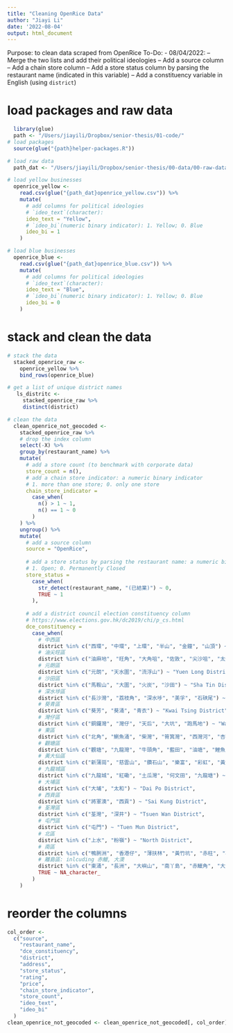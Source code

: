 ```yaml
---
title: "Cleaning OpenRice Data"
author: "Jiayi Li"
date: '2022-08-04'
output: html_document
---
```

Purpose: to clean data scraped from OpenRice
To-Do:
 - 08/04/2022:
  -- Merge the two lists and add their political ideologies
  -- Add a source column
  -- Add a chain store column
  -- Add a store status column by parsing the restaurant name (indicated in this variable)
  -- Add a constituency variable in English (using `district`)
  

# load packages and  raw data
```r
  library(glue)
  path <- "/Users/jiayili/Dropbox/senior-thesis/01-code/"
# load packages
  source(glue("{path}helper-packages.R"))

# load raw data
  path_dat <- "/Users/jiayili/Dropbox/senior-thesis/00-data/00-raw-data/restaurant-data/working-data/openrice/"

# load yellow businesses
  openrice_yellow <-
    read.csv(glue("{path_dat}openrice_yellow.csv")) %>%
    mutate(
      # add columns for political ideologies
      # `ideo_text`(character):
      ideo_text = "Yellow",
      # `ideo_bi`(numeric binary indicator): 1. Yellow; 0. Blue
      ideo_bi = 1
    )

# load blue businesses
  openrice_blue <-
    read.csv(glue("{path_dat}openrice_blue.csv")) %>%
    mutate(
      # add columns for political ideologies
      # `ideo_text`(character):
      ideo_text = "Blue",
      # `ideo_bi`(numeric binary indicator): 1. Yellow; 0. Blue
      ideo_bi = 0
    )
```

# stack and clean the data

```r
# stack the data
  stacked_openrice_raw <-
    openrice_yellow %>%
    bind_rows(openrice_blue) 

# get a list of unique district names
   ls_distritc <-
     stacked_openrice_raw %>%
     distinct(district)

# clean the data
  clean_openrice_not_geocoded <-
    stacked_openrice_raw %>%
    # drop the index column
    select(-X) %>%
    group_by(restaurant_name) %>%
    mutate(
      # add a store count (to benchmark with corporate data)
      store_count = n(),
      # add a chain store indicator: a numeric binary indicator
      # 1. more than one store; 0. only one store
      chain_store_indicator = 
        case_when(
          n() > 1 ~ 1,
          n() == 1 ~ 0
        )
    ) %>%
    ungroup() %>%
    mutate(
      # add a source column
      source = "OpenRice",
      
      # add a store status by parsing the restaurant name: a numeric binary indicator
      # 1. Open; 0. Permanently Closed
      store_status =
        case_when(
          str_detect(restaurant_name, "(已結業)") ~ 0,
          TRUE ~ 1
        ),
      
      # add a district council election constituency column 
      # https://www.elections.gov.hk/dc2019/chi/p_cs.html
      dce_constituency =
        case_when(
          # 中西區
          district %in% c("西環", "中環", "上環", "半山", "金鐘", "山頂") ~ "Central and Western District",
          # 油尖旺區
          district %in% c("油麻地", "旺角", "大角咀", "佐敦", "尖沙咀", "太子") ~ "Yau Tsim Mong District",
          # 元朗區
          district %in% c("元朗", "天水圍", "流浮山") ~ "Yuen Long District",
          # 沙田區
          district %in% c("馬鞍山", "大圍", "火炭", "沙田") ~ "Sha Tin District",
          # 深水埗區
          district %in% c("長沙灣", "荔枝角", "深水埗", "美孚", "石硤尾") ~ "Sham Shui Po District",
          # 葵青區
          district %in% c("葵芳", "葵涌", "青衣") ~ "Kwai Tsing District",
          # 灣仔區
          district %in% c("銅鑼灣", "灣仔", "天后", "大坑", "跑馬地") ~ "Wan Chai District",
          # 東區
          district %in% c("北角", "鰂魚涌", "柴灣", "筲箕灣", "西灣河", "杏花邨", "太古") ~ "Eastern District",
          # 觀塘區
          district %in% c("觀塘", "九龍灣", "牛頭角", "藍田", "油塘", "鯉魚門") ~ "Kwun Tong District",
          # 黃大仙區
          district %in% c("新蒲崗", "慈雲山", "鑽石山", "樂富", "彩虹", "黃大仙") ~ "Wong Tai Sin District",
          # 九龍城區
          district %in% c("九龍城", "紅磡", "土瓜灣", "何文田", "九龍塘") ~ "Kowloon City District",
          # 大埔區
          district %in% c("大埔", "太和") ~ "Dai Po District",
          # 西貢區
          district %in% c("將軍澳", "西貢") ~ "Sai Kung District",  
          # 荃灣區
          district %in% c("荃灣", "深井") ~ "Tsuen Wan District",
          # 屯門區
          district %in% c("屯門") ~ "Tuen Mun District",
          # 北區
          district %in% c("上水", "粉嶺") ~ "North District",
          # 南區
          district %in% c("鴨脷洲", "香港仔", "薄扶林", "黃竹坑", "赤柱", "石澳") ~ "Southern District",
          # 離島區: inlcuding 赤鱲, 大澳
          district %in% c("東涌", "長洲", "大嶼山", "南丫島", "赤鱲角", "大澳", "坪洲") ~ "Islands District",
          TRUE ~ NA_character_
        )
    )
```

# reorder the columns

```r
col_order <-
  c("source",
    "restaurant_name",
    "dce_constituency",
    "district",
    "address",
    "store_status",
    "rating",
    "price",
    "chain_store_indicator",
    "store_count",
    "ideo_text",
    "ideo_bi"
  )
clean_openrice_not_geocoded <- clean_openrice_not_geocoded[, col_order]
```



